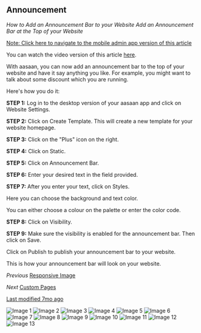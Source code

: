 ## Announcement

*How to Add an Announcement Bar to your Website*
*Add an Announcement Bar at the Top of your Website*

[Note: Click here to navigate to the mobile admin app version of this article](#)

You can watch the video version of this article [here](#).

With aasaan, you can now add an announcement bar to the top of your website and have it say anything you like. For example, you might want to talk about some discount which you are running.

Here's how you do it:

**STEP 1:**
Log in to the desktop version of your aasaan app and click on Website Settings.

**STEP 2:**
Click on Create Template. This will create a new template for your website homepage.

**STEP 3:**
Click on the "Plus" icon on the right.

**STEP 4:**
Click on Static.

**STEP 5:**
Click on Announcement Bar.

**STEP 6:**
Enter your desired text in the field provided.

**STEP 7:**
After you enter your text, click on Styles.

Here you can choose the background and text color.

You can either choose a colour on the palette or enter the color code.

**STEP 8:**
Click on Visibility.

**STEP 9:**
Make sure the visibility is enabled for the announcement bar. Then click on Save.

Click on Publish to publish your announcement bar to your website.

This is how your announcement bar will look on your website.

*Previous*
[Responsive Image](#)

*Next*
[Custom Pages](#)

[Last modified 7mo ago](#)

![Image 1](https://cdn.aasaan.app/docs/announcement/announcement_1.png)
![Image 2](https://cdn.aasaan.app/docs/announcement/announcement_2.png)
![Image 3](https://cdn.aasaan.app/docs/announcement/announcement_3.png)
![Image 4](https://cdn.aasaan.app/docs/announcement/announcement_4.png)
![Image 5](https://cdn.aasaan.app/docs/announcement/announcement_5.png)
![Image 6](https://cdn.aasaan.app/docs/announcement/announcement_6.png)
![Image 7](https://cdn.aasaan.app/docs/announcement/announcement_7.png)
![Image 8](https://cdn.aasaan.app/docs/announcement/announcement_8.png)
![Image 9](https://cdn.aasaan.app/docs/announcement/announcement_9.png)
![Image 10](https://cdn.aasaan.app/docs/announcement/announcement_10.png)
![Image 11](https://cdn.aasaan.app/docs/announcement/announcement_11.png)
![Image 12](https://cdn.aasaan.app/docs/announcement/announcement_12.png)
![Image 13](https://cdn.aasaan.app/docs/announcement/announcement_13.png)
